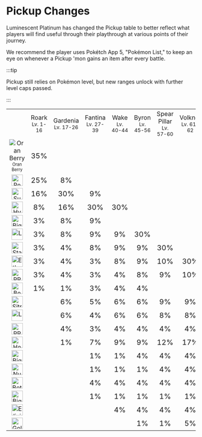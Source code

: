 # Pickup Changes

Luminescent Platinum has changed the Pickup table to better reflect what players will find useful through their playthrough at various points of their journey.

We recommend the player uses Pokétch App 5, "Pokémon List," to keep an eye on whenever a Pickup 'mon gains an item after every battle.

:::tip

Pickup still relies on Pokémon level, but new ranges unlock with further level caps passed. 

:::

<table>
<tbody>
	<tr align="center">
	<td> &nbsp; </td>
	<td>Roark<br /><small>Lv. 1-16</small></td>
	<td>Gardenia<br /><small>Lv. 17-26</small></td>
	<td>Fantina<br /><small>Lv. 27-39</small></td>
	<td>Wake<br /><small>Lv. 40-44</small></td>
	<td>Byron<br /><small>Lv. 45-56</small></td>
	<td>Spear Pillar<br /><small>Lv. 57-60</small></td>
	<td>Volkner<br /><small>Lv. 61-62</small></td>
	<td>Cynthia<br /><small>Lv. 63-78</small></td>
	<td>Stark Mtn<br /><small>Lv. 79-85</small></td>
	<td>Postgame<br /><small>Lv. 86-100</small></td>
	</tr>
	<tr align="center">
	<td width="11%"><img src="https://raw.githubusercontent.com/TeamLumi/luminescent-team/main/static/img/Item_Oran_Berry.webp" title="Oran Berry" /><small><small><br />Oran Berry</small></small></td>
	<td><big>35%</big></td>
	<td> &nbsp; </td>
	<td> &nbsp; </td>
	<td> &nbsp; </td>
	<td> &nbsp; </td>
	<td> &nbsp; </td>
	<td> &nbsp; </td>
	<td> &nbsp; </td>
	<td> &nbsp; </td>
  <td> &nbsp; </td>
	</tr>
	<tr align="center">
	<td><img src="https://raw.githubusercontent.com/TeamLumi/luminescent-team/main/static/img/Item_Pearl.webp" title="Pearl" width="30" /></td>
	<td><big>25%</big></td>
	<td><big>8%</big></td>
	<td> &nbsp; </td>
	<td> &nbsp; </td>
	<td> &nbsp; </td>
	<td> &nbsp; </td>
	<td> &nbsp; </td>
	<td> &nbsp; </td>
	<td> &nbsp; </td>
	<td> &nbsp; </td>
	</tr>
	<tr align="center">
	<td><img src="https://raw.githubusercontent.com/TeamLumi/luminescent-team/main/static/img/Item_Super_Potion.webp" title="Super Potion" width="30" /></td>
	<td><big>16%</big></td>
	<td><big>30%</big></td>
	<td><big>9%</big></td>
	<td> &nbsp; </td>
	<td> &nbsp; </td>
	<td> &nbsp; </td>
	<td> &nbsp; </td>
	<td> &nbsp; </td>
	<td> &nbsp; </td>
	<td> &nbsp; </td>
	</tr>
	<tr align="center">
	<td><img src="https://raw.githubusercontent.com/TeamLumi/luminescent-team/main/static/img/Item_Hyper_Potion.webp" title="Hyper Potion" width="30" /></td>
	<td><big>8%</big></td>
	<td><big>16%</big></td>
	<td><big>30%</big></td>
	<td><big>30%</big></td>
	<td> &nbsp; </td>
	<td> &nbsp; </td>
	<td> &nbsp; </td>
	<td> &nbsp; </td>
	<td> &nbsp; </td>
	<td> &nbsp; </td>
	</tr>
	<tr align="center">
	<td><img src="https://raw.githubusercontent.com/TeamLumi/luminescent-team/main/static/img/Item_Big_Mushroom.webp" title="Big Mushroom" width="30" /></td>
	<td><big>3%</big></td>
	<td><big>8%</big></td>
	<td><big>9%</big></td>
	<td> &nbsp; </td>
	<td> &nbsp; </td>
	<td> &nbsp; </td>
	<td> &nbsp; </td>
	<td> &nbsp; </td>
	<td> &nbsp; </td>
	<td> &nbsp; </td>
	</tr>
	<tr align="center">
	<td><img src="https://raw.githubusercontent.com/TeamLumi/luminescent-team/main/static/img/Item_Leppa_Berry.webp" title="Leppa Berry" width="30" /></td>
	<td><big>3%</big></td>
	<td><big>8%</big></td>
	<td><big>9%</big></td>
	<td><big>9%</big></td>
	<td><big>30%</big></td>
	<td> &nbsp; </td>
  <td> &nbsp; </td>
	<td> &nbsp; </td>
	<td> &nbsp; </td>
	<td> &nbsp; </td>
	</tr>
	<tr align="center">
	<td><img src="https://raw.githubusercontent.com/TeamLumi/luminescent-team/main/static/img/Item_Star_Piece.webp" title="Star Piece" width="30" /></td>
	<td><big>3%</big></td>
	<td><big>4%</big></td>
	<td><big>8%</big></td>
	<td><big>9%</big></td>
	<td><big>9%</big></td>
	<td><big>30%</big></td>
  <td> &nbsp; </td>
	<td> &nbsp; </td>
	<td> &nbsp; </td>
	<td> &nbsp; </td>
	</tr>
	<tr align="center">
	<td><img src="https://raw.githubusercontent.com/TeamLumi/luminescent-team/main/static/img/Item_Ether.webp" title="Ether" width="30" /></td>
	<td><big>3%</big></td>
	<td><big>4%</big></td>
	<td><big>3%</big></td>
	<td><big>8%</big></td>
	<td><big>9%</big></td>
	<td><big>10%</big></td>
	<td><big>30%</big></td>
	<td> &nbsp; </td>
	<td> &nbsp; </td>
	<td> &nbsp; </td>
	</tr>
	<tr align="center">
	<td><img src="https://raw.githubusercontent.com/TeamLumi/luminescent-team/main/static/img/Item_PP_Up.webp" title="PP Up" width="30" /></td>
	<td><big>3%</big></td>
	<td><big>4%</big></td>
	<td><big>3%</big></td>
	<td><big>4%</big></td>
	<td><big>8%</big></td>
	<td><big>9%</big></td>
	<td><big>10%</big></td>
	<td><big>30%</big></td>
	<td> &nbsp; </td>
	<td> &nbsp; </td>
	</tr>
	<tr align="center">
	<td><img src="https://raw.githubusercontent.com/TeamLumi/luminescent-team/main/static/img/Item_Berry_Juice.webp" title="Berry Juice" width="30" /></td>
	<td><big>1%</big></td>
	<td><big>1%</big></td>
	<td><big>3%</big></td>
	<td><big>4%</big></td>
	<td><big>4%</big></td>
	<td> &nbsp; </td>
	<td> &nbsp; </td>
	<td> &nbsp; </td>
	<td> &nbsp; </td>
	<td> &nbsp; </td>
	</tr>
	<tr align="center">
	<td><img src="https://raw.githubusercontent.com/TeamLumi/luminescent-team/main/static/img/Item_Sitrus_Berry.webp" title="Sitrus Berry" width="30" /></td>
	<td> &nbsp; </td>
	<td><big>6%</big></td>
	<td><big>5%</big></td>
	<td><big>6%</big></td>
	<td><big>6%</big></td>
	<td><big>9%</big></td>
	<td><big>9%</big></td>
	<td><big>10%</big></td>
	<td><big>24%</big></td>
	<td><big>10%</big></td>
	</tr>
	<tr align="center">
	<td><img src="https://raw.githubusercontent.com/TeamLumi/luminescent-team/main/static/img/Item_Lum_Berry.webp" title="Lum Berry" width="30" /></td>
	<td> &nbsp; </td>
	<td><big>6%</big></td>
	<td><big>4%</big></td>
	<td><big>6%</big></td>
	<td><big>6%</big></td>
	<td><big>8%</big></td>
	<td><big>8%</big></td>
	<td><big>10%</big></td>
	<td><big>24%</big></td>
	<td><big>10%</big></td>
	</tr>
	<tr align="center">
	<td><img src="https://raw.githubusercontent.com/TeamLumi/luminescent-team/main/static/img/Item_PP_Max.webp" title="PP Max" width="30" /></td>
	<td> &nbsp; </td>
	<td><big>4%</big></td>
	<td><big>3%</big></td>
	<td><big>4%</big></td>
	<td><big>4%</big></td>
	<td><big>4%</big></td>
	<td><big>4%</big></td>
	<td><big>5%</big></td>
	<td><big>9%</big></td>
	<td><big>10%</big></td>
	</tr>
	<tr align="center">
	<td><img src="https://raw.githubusercontent.com/TeamLumi/luminescent-team/main/static/img/Item_Heart_Scale.webp" title="Heart Scale" width="30" /></td>
	<td> &nbsp; </td>
	<td><big>1%</big></td>
	<td><big>7%</big></td>
	<td><big>9%</big></td>
	<td><big>9%</big></td>
	<td><big>12%</big></td>
	<td><big>17%</big></td>
	<td><big>19%</big></td>
	<td><big>16%</big></td>
	<td><big>40%</big></td>
	</tr>
	<tr align="center">
	<td><img src="https://raw.githubusercontent.com/TeamLumi/luminescent-team/main/static/img/Item_Big_Pearl.webp" title="Big Pearl" width="30" /></td>
	<td> &nbsp; </td>
	<td> &nbsp; </td>
	<td><big>1%</big></td>
	<td><big>1%</big></td>
	<td><big>4%</big></td>
	<td><big>4%</big></td>
	<td><big>4%</big></td>
	<td> &nbsp; </td>
	<td> &nbsp; </td>
	<td> &nbsp; </td>
	</tr>
	<tr align="center">
	<td><img src="https://raw.githubusercontent.com/TeamLumi/luminescent-team/main/static/img/Item_Nugget.webp" title="Nugget" width="30" /></td>
	<td> &nbsp; </td>
	<td> &nbsp; </td>
	<td><big>1%</big></td>
	<td><big>1%</big></td>
	<td><big>1%</big></td>
	<td><big>4%</big></td>
	<td><big>4%</big></td>
	<td><big>5%</big></td>
	<td><big>4%</big></td>
	<td><big>5%</big></td>
	</tr>
	<tr align="center">
	<td><img src="https://raw.githubusercontent.com/TeamLumi/luminescent-team/main/static/img/Item_Bottle_Cap2.webp" title="Bottlecap" width="30" /></td>
	<td> &nbsp; </td>
	<td> &nbsp; </td>
	<td><big>4%</big></td>
	<td><big>4%</big></td>
	<td><big>4%</big></td>
	<td><big>4%</big></td>
	<td><big>4%</big></td>
	<td><big>4%</big></td>
	<td><big>4%</big></td>
	<td><big>4%</big></td>
	</tr>
	<tr align="center">
	<td><img src="https://raw.githubusercontent.com/TeamLumi/luminescent-team/main/static/img/Item_Big_Nugget.webp" title="Big Nugget" width="30" /></td>
	<td> &nbsp; </td>
	<td> &nbsp; </td>
	<td><big>1%</big></td>
	<td><big>1%</big></td>
	<td><big>1%</big></td>
	<td><big>1%</big></td>
	<td><big>1%</big></td>
	<td><big>1%</big></td>
	<td><big>1%</big></td>
	<td><big>1%</big></td>
	</tr>
	<tr align="center">
	<td><img src="https://raw.githubusercontent.com/TeamLumi/luminescent-team/main/static/img/Item_Elixir.webp" title="Elixir" width="30" /></td>
	<td> &nbsp; </td>
	<td> &nbsp; </td>
	<td> &nbsp; </td>
	<td><big>4%</big></td>
	<td><big>4%</big></td>
	<td><big>4%</big></td>
	<td><big>4%</big></td>
	<td><big>9%</big></td>
	<td><big>9%</big></td>
	<td><big>9%</big></td>
	</tr>
	<tr align="center">
	<td><img src="https://raw.githubusercontent.com/TeamLumi/luminescent-team/main/static/img/Item_Gold_Bottle_Cap2.webp" title="Gold Bottlecap" width="30" /></td>
	<td> &nbsp; </td>
	<td> &nbsp; </td>
	<td> &nbsp; </td>
	<td> &nbsp; </td>
	<td><big>1%</big></td>
	<td><big>1%</big></td>
	<td><big>5%</big></td>
	<td><big>7%</big></td>
	<td><big>9%</big></td>
	<td><big>11%</big></td>
	</tr>
  </tbody>
</table>

